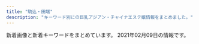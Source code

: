 ```yaml
---
title: "駒込・田端"
description: "キーワード別にの巨乳アジアン・チャイナエステ嬢情報をまとめました。"
---
```


新着画像と新着キーワードをまとめています。
2021年02月09日の情報です。

<DmmAffiliateIns />
<KeywordTable
  shops={
    [
    {
        "url": "http://iyashinomori.oks.bz/",
        "img_links": [
            "http://iyashinomori.oks.bz/images/bj2.jpg",
            "http://iyashinomori.oks.bz/images/room2.jpg",
            "http://iyashinomori.oks.bz/photos/sites/72/2020/10/2020101903203761.jpg",
            "http://iyashinomori.oks.bz/images/room3.jpg",
            "http://iyashinomori.oks.bz/images/top.jpg",
            "http://iyashinomori.oks.bz/images/bj3.jpg",
            "http://iyashinomori.oks.bz/photos/sites/72/2020/10/2020101903314748.jpg",
            "http://iyashinomori.oks.bz/photos/sites/72/2020/10/2020101903314523.jpg",
            "http://iyashinomori.oks.bz/images/s_staff.png",
            "http://iyashinomori.oks.bz/images/room1.jpg",
            "http://iyashinomori.oks.bz/images/s_news.jpg",
            "http://iyashinomori.oks.bz/images/room4.jpg",
            "http://iyashinomori.oks.bz/photos/sites/72/2020/10/2020101903342723.jpg",
            "http://iyashinomori.oks.bz/images/mobile.jpg",
            "http://iyashinomori.oks.bz/photos/sites/72/2020/10/2020101903314625.jpg"
        ],
        "keywords": {},
        "name": "\u7652\u3057\u306e\u68ee",
        "station": "JR\u99d2\u8fbc\u99c5\u5357\u53e3"
    },
    {
        "name": "\u30b9\u30c8\u30fc\u30ea\u30fc",
        "station": "JR\u99d2\u8fbc\u99c5\u5357\u53e3",
        "keywords": {
            "89": 2,
            "D": 8,
            "88": 6
        },
        "img_links": [
            "http://www.ko-story.com/css/staff/staff-0014-b.jpg",
            "http://www.ko-story.com/css/staff/staff-012-a.jpg",
            "http://www.ko-story.com/css/head-change.jpg",
            "http://www.ko-story.com/css/staff/staff-010-b.jpg",
            "http://www.ko-story.com/css/tel01.png",
            "http://www.ko-story.com/css/main-staff01.jpg",
            "http://www.ko-story.com/css/nav/nav-003.jpg",
            "http://www.ko-story.com/css/nav/nav-007.jpg",
            "http://www.ko-story.com/css/top01-left01.png",
            "http://www.ko-story.com/css/top01-left03.jpg",
            "http://www.ko-story.com/css/staff/staff-010-a.jpg",
            "http://www.ko-story.com/css/osusume-013.jpg",
            "http://www.ko-story.com/css/top01-left02.jpg",
            "http://www.ko-story.com/css/nav/nav-006.jpg",
            "http://www.ko-story.com/css/main-girl02.png",
            "http://www.ko-story.com/css/main-staff03.jpg",
            "http://www.ko-story.com/css/nav/nav-004.jpg",
            "http://www.ko-story.com/css/staff/staff-0013-b.jpg",
            "http://www.ko-story.com/css/staff/staff-0013-a.jpg",
            "http://www.ko-story.com/css/staff/staff-012-b.jpg",
            "http://www.ko-story.com/css/osusume-011.jpg",
            "http://www.ko-story.com/css/nav/nav-001.jpg",
            "http://www.ko-story.com/css/osusume-00014a.jpg",
            "http://www.ko-story.com/css/nav/nav-005.jpg",
            "http://www.ko-story.com/css/staff/staff-0014-a.jpg",
            "http://www.ko-story.com/css/nav/nav-002.jpg"
        ],
        "url": "http://www.ko-story.com/"
    },
    {
        "name": "\u3066\u3082\u307f\u3084",
        "url": "http://ko-relax.info/",
        "keywords": {},
        "station": "JR\u99d2\u8fbc\u99c5\u6771\u53e3",
        "img_links": []
    },
    {
        "img_links": [
            "http://koukou.ests.co/images/acc4.jpg",
            "http://koukou.ests.co/images/acc1.jpg",
            "http://koukou.a1.jps.cm/upload/sites/26/2020/07/2020071510180978-200x268.jpg",
            "http://koukou.a1.jps.cm/upload/sites/26/2020/08/2020080301274439-350x467.jpg",
            "http://koukou.a1.jps.cm/upload/sites/26/2021/01/2021013006464349-350x467.jpg",
            "http://koukou.ests.co/images/bjs3.jpg",
            "http://koukou.ests.co/images/acc3.jpg",
            "http://koukou.a1.jps.cm/upload/sites/26/2020/10/202010230133115-200x268.jpg",
            "http://koukou.ests.co/images/news.jpg",
            "http://koukou.ests.co/images/link_line.jpg",
            "http://koukou.ests.co/images/acc2.jpg",
            "http://koukou.ests.co/images/top.jpg",
            "http://koukou.a1.jps.cm/upload/sites/26/2020/08/2020080301274439-200x268.jpg",
            "http://koukou.ests.co/images/mobile.jpg",
            "http://koukou.a1.jps.cm/upload/sites/26/2021/01/2021013006464349-200x268.jpg",
            "http://koukou.ests.co/images/pick.jpg",
            "http://koukou.a1.jps.cm/upload/sites/26/2020/07/2020071510180978-350x467.jpg",
            "http://koukou.a1.jps.cm/upload/sites/26/2020/10/202010230133115-350x467.jpg",
            "http://koukou.ests.co/images/staff_line.jpg"
        ],
        "url": "http://koukou.ests.co/",
        "keywords": {
            "D": 4,
            "86": 2,
            "85": 1,
            "87": 1
        },
        "station": "JR\u99d2\u8fbc\u99c5\u5317\u53e3",
        "name": "\u3046\u3055\u304e"
    },
    {
        "keywords": {
            "87": 1,
            "81": 1,
            "88": 2,
            "83": 1,
            "E": 1,
            "D": 3,
            "C": 2,
            "90": 1
        },
        "name": "\u306d\u3053\u3061\u3083\u3093",
        "station": "JR\u99d2\u8fbc\u99c5\u6771\u53e3",
        "url": "http://www.nekochan.masg.info/",
        "img_links": [
            "http://www.nekochan.masg.info/files/006-02.jpg",
            "http://www.nekochan.masg.info/files/003.jpg",
            "http://www.nekochan.masg.info/files/004-02.jpg",
            "http://www.nekochan.masg.info/files/005.jpg",
            "http://www.nekochan.masg.info/files/006.jpg",
            "http://www.nekochan.masg.info/images/staff_t.jpg",
            "http://www.nekochan.masg.info/images/head.jpg",
            "http://www.nekochan.masg.info/files/001-02.jpg",
            "http://www.nekochan.masg.info/images/interior_t.jpg",
            "http://www.nekochan.masg.info/images/sys.jpg",
            "http://www.nekochan.masg.info/images/tel.jpg",
            "http://www.nekochan.masg.info/files/002-02.jpg",
            "http://www.nekochan.masg.info/images/int1.jpg",
            "http://www.nekochan.masg.info/files/002.jpg",
            "http://www.nekochan.masg.info/files/003-02.jpg",
            "http://www.nekochan.masg.info/files/001.jpg",
            "http://www.nekochan.masg.info/files/004.jpg",
            "http://www.nekochan.masg.info/images/int2.jpg",
            "http://www.nekochan.masg.info/images/mobile.jpg",
            "http://www.nekochan.masg.info/files/005-02.jpg",
            "http://www.nekochan.masg.info/images/news.jpg"
        ]
    },
    {
        "url": "http://relax-treat.com/",
        "img_links": [
            "http://relax-treat.com/staff/rumi/01.jpg",
            "http://relax-treat.com/staff/ami/01.jpg",
            "http://relax-treat.com/css/staff/new.jpg",
            "http://relax-treat.com/css/nav/nav-002.jpg",
            "http://relax-treat.com/staff/mei/01.jpg",
            "http://relax-treat.com/css/staff/up.jpg",
            "http://relax-treat.com/css/nav/nav-005.jpg",
            "http://relax-treat.com/staff/anna/02.jpg",
            "http://relax-treat.com/staff/haru/01.jpg",
            "http://relax-treat.com/staff/anna/01.jpg",
            "http://relax-treat.com/staff/nana/01.jpg",
            "http://relax-treat.com/staff/ami/02.jpg",
            "http://relax-treat.com/staff/ai/01.jpg",
            "http://relax-treat.com/css/nav/nav-003.jpg",
            "http://relax-treat.com/css/nav/nav-004.jpg",
            "http://relax-treat.com/css/top-left0001.jpg",
            "http://relax-treat.com/css/nav/nav-006.jpg",
            "http://relax-treat.com/css/nav/nav-001.jpg",
            "http://relax-treat.com/staff/koko/02.jpg",
            "http://relax-treat.com/css/tel01.png",
            "http://relax-treat.com/staff/mei/02.jpg",
            "http://relax-treat.com/css/top02.jpg",
            "http://relax-treat.com/staff/koko/01.jpg",
            "http://relax-treat.com/css/top-left02.jpg"
        ],
        "keywords": {},
        "station": "JR\u99d2\u8fbc\u99c5\u6771\u53e3",
        "name": "Chocolate -\u30c1\u30e7\u30b3\u30ec\u30fc\u30c8-"
    }
]
}
/>
<DmmAffiliateScript />
